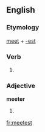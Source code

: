 ==English==

===Etymology===
[[meet]] + [[-est]]

===Verb===
{{head|en|verb form}}

# {{en-archaic second-person singular of|meet|lang=en}}

===Adjective===
'''meeter'''

# {{en-comparative of|meet}}

[[fr:meetest]]